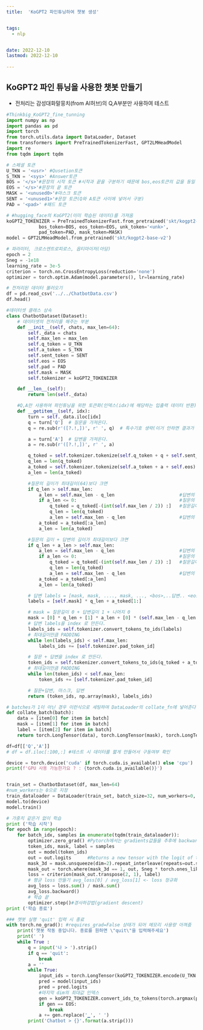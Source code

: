 ```yaml
---
title:  'KoGPT2 파인튜닝하여 챗봇 생성'


tags:
  - nlp


date: 2022-12-10
lastmod: 2022-12-10
 
---
```


## KoGPT2 파인 튜닝을 사용한 챗봇 만들기

- 전처리는 감성대화말뭉치(from AI허브)의 Q,A부분만 사용하여 테스트

```python
#Thinkbig_KoGPT2_fine_tunning
import numpy as np
import pandas as pd
import torch
from torch.utils.data import DataLoader, Dataset
from transformers import PreTrainedTokenizerFast, GPT2LMHeadModel
import re
from tqdm import tqdm

# 스페셜 토큰
U_TKN = '<usr>' #Qusetion토큰
S_TKN = '<sys>' #Answer토큰
BOS = '</s>'#문장의 시작 토큰 #시작과 끝을 구분하기 때문에 bos,eos토큰의 값을 동일 시 해도 상관없다.
EOS = '</s>'#문장의 끝 토큰
MASK = '<unused0>'#마스크 토큰
SENT = '<unused1>'#문장 토큰(Q와 A토큰 사이에 넣어서 구분)
PAD = '<pad>' #패드 토큰

# #hugging_face의 KoGPT2(이미 학습된 데이터)를 가져옴
koGPT2_TOKENIZER = PreTrainedTokenizerFast.from_pretrained('skt/kogpt2-base-v2',
            bos_token=BOS, eos_token=EOS, unk_token='<unk>',
            pad_token=PAD, mask_token=MASK)
model = GPT2LMHeadModel.from_pretrained('skt/kogpt2-base-v2')

# 파라미터, 크로스엔트로피로스, 옵티마이저(아담)
epoch = 2
Sneg = -1e18
learning_rate = 3e-5
criterion = torch.nn.CrossEntropyLoss(reduction='none')
optimizer = torch.optim.Adam(model.parameters(), lr=learning_rate)

# 전처리된 데이터 불러오기
df = pd.read_csv('../../ChatbotData.csv')
df.head()

#데이터셋 클래스 상속
class ChatbotDataset(Dataset):
    # 데이터셋의 전처리를 해주는 부분
    def __init__(self, chats, max_len=64):  
        self._data = chats
        self.max_len = max_len
        self.q_token = U_TKN
        self.a_token = S_TKN
        self.sent_token = SENT
        self.eos = EOS
        self.pad = PAD
        self.mask = MASK
        self.tokenizer = koGPT2_TOKENIZER

    def __len__(self):
        return len(self._data)

    #Q,A만 사용하여 파인튜닝을 위한 토큰화(인덱스(idx)에 해당하는 입출력 데이터 반환)
    def __getitem__(self, idx):  
        turn = self._data.iloc[idx]
        q = turn['Q']  # 질문을 가져온다.
        q = re.sub(r'([?.!,])', r' ', q)  # 특수기호 생략(이거 안하면 결과가 이상하게 나올 때가 많음)

        a = turn['A']  # 답변을 가져온다.
        a = re.sub(r'([?.!,])', r' ', a)  

        q_toked = self.tokenizer.tokenize(self.q_token + q + self.sent_token)
        q_len = len(q_toked)
        a_toked = self.tokenizer.tokenize(self.a_token + a + self.eos)
        a_len = len(a_toked)

        #질문의 길이가 최대길이(64)보다 크면 
        if q_len > self.max_len:
            a_len = self.max_len - q_len                        #답변의 길이를 최대길이 - 질문길이
            if a_len <= 0:                                      #질문의 길이가 너무 길어 질문만으로 최대 길이를 초과 한다면
                q_toked = q_toked[-(int(self.max_len / 2)) :]   #질문길이를 최대길이의 반으로 
                q_len = len(q_toked)
                a_len = self.max_len - q_len                    #답변의 길이를 최대길이 - 질문길이
            a_toked = a_toked[:a_len]
            a_len = len(a_toked)

        #질문의 길이 + 답변의 길이가 최대길이보다 크면
        if q_len + a_len > self.max_len:
            a_len = self.max_len - q_len                        #답변의 길이를 최대길이 - 질문길이
            if a_len <= 0:                                      #질문의 길이가 너무 길어 질문만으로 최대 길이를 초과 한다면
                q_toked = q_toked[-(int(self.max_len / 2)) :]   #질문길이를 최대길이의 반으로 
                q_len = len(q_toked)
                a_len = self.max_len - q_len                    #답변의 길이를 최대길이 - 질문길이
            a_toked = a_toked[:a_len]
            a_len = len(a_toked)

        # 답변 labels = [mask, mask, ...., mask, ..., <bos>,..답변.. <eos>, <pad>....]
        labels = [self.mask] * q_len + a_toked[1:]

        # mask = 질문길이 0 + 답변길이 1 + 나머지 0
        mask = [0] * q_len + [1] * a_len + [0] * (self.max_len - q_len - a_len)
        # 답변 labels을 index 로 만든다.
        labels_ids = self.tokenizer.convert_tokens_to_ids(labels)
        # 최대길이만큼 PADDING
        while len(labels_ids) < self.max_len:
            labels_ids += [self.tokenizer.pad_token_id]

        # 질문 + 답변을 index 로 만든다. 
        token_ids = self.tokenizer.convert_tokens_to_ids(q_toked + a_toked)
        # 최대길이만큼 PADDING
        while len(token_ids) < self.max_len:
            token_ids += [self.tokenizer.pad_token_id]

        # 질문+답변, 마스크, 답변
        return (token_ids, np.array(mask), labels_ids)

# batches가 1이 아닌 경우 이런식으로 세팅하여 DataLoader의 collate_fn에 넣어준다.
def collate_batch(batch):
    data = [item[0] for item in batch]
    mask = [item[1] for item in batch]
    label = [item[2] for item in batch]
    return torch.LongTensor(data), torch.LongTensor(mask), torch.LongTensor(label)

df=df[['Q','A']]
# df = df.iloc[:100,:] #테스트 시 데이터를 짧게 만들어서 구동여부 확인

device = torch.device('cuda' if torch.cuda.is_available() else 'cpu')
print(f'GPU 사용 가능한가요 ? : {torch.cuda.is_available()}') 


train_set = ChatbotDataset(df, max_len=64) 
#num_workers는 0으로 지정
train_dataloader = DataLoader(train_set, batch_size=32, num_workers=0, shuffle=True, collate_fn=collate_batch)
model.to(device)
model.train()

# 가중치 같은거 없이 학습
print ('학습 시작')
for epoch in range(epoch):
    for batch_idx, samples in enumerate(tqdm(train_dataloader)):
        optimizer.zero_grad() #Pytorch에서는 gradients값들을 추후에 backward를 해줄때 계속 더해주기 때문
        token_ids, mask, label = samples
        out = model(token_ids)
        out = out.logits      #Returns a new tensor with the logit of the elements of input
        mask_3d = mask.unsqueeze(dim=2).repeat_interleave(repeats=out.shape[2], dim=2)
        mask_out = torch.where(mask_3d == 1, out, Sneg * torch.ones_like(out))
        loss = criterion(mask_out.transpose(2, 1), label)
        # 평균 loss 만들기 avg_loss[0] / avg_loss[1] <- loss 정규화
        avg_loss = loss.sum() / mask.sum()
        avg_loss.backward()
        # 학습 끝
        optimizer.step()#경사하강법(gradient descent)
print ('학습 종료')

### 챗봇 실행 'quit' 입력 시 종료
with torch.no_grad(): #requires_grad=False 상태가 되어 메모리 사용량 아껴줌
    print('챗봇 작동 중입니다. 종료를 원하면 \"quit\"을 입력해주세요')
    print(' ')
    while True :
        q = input('나 > ').strip()
        if q == 'quit':
            break
        a = ''
        while True:
            input_ids = torch.LongTensor(koGPT2_TOKENIZER.encode(U_TKN + q + SENT + S_TKN + a)).unsqueeze(dim=0)
            pred = model(input_ids)
            pred = pred.logits
            #마지막 dim의 최대값 인덱스 
            gen = koGPT2_TOKENIZER.convert_ids_to_tokens(torch.argmax(pred, dim=-1).squeeze().numpy().tolist())[-1]
            if gen == EOS:
                break
            a += gen.replace('▁', ' ')
        print('Chatbot > {}'.format(a.strip()))
```
